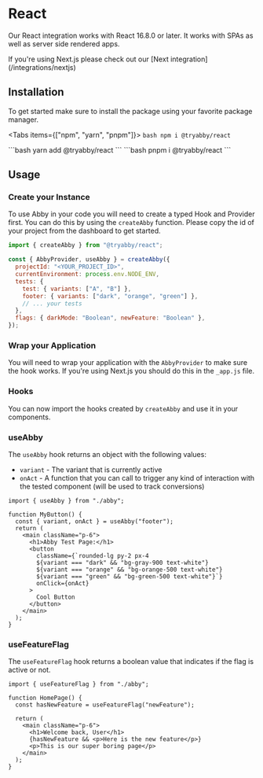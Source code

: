 
# React

Our React integration works with React 16.8.0 or later. It works with SPAs as well as server side rendered apps.

<Callout>
  If you're using Next.js please check out our [Next integration](/integrations/nextjs)
</Callout>

## Installation

To get started make sure to install the package using your favorite package manager.

<Tabs items={["npm", "yarn", "pnpm"]}>
  <Tab>
    ```bash
    npm i @tryabby/react
    ```
    </Tab>

  <Tab>
    ```bash
    yarn add @tryabby/react
    ```
</Tab>
  <Tab>
    ```bash
    pnpm i @tryabby/react 
    ```
    </Tab>
</Tabs>

## Usage

### Create your Instance

To use Abby in your code you will need to create a typed Hook and Provider first. You can do this by using the `createAbby` function.
Please copy the id of your project from the dashboard to get started.

```jsx
import { createAbby } from "@tryabby/react";

const { AbbyProvider, useAbby } = createAbby({
  projectId: "<YOUR_PROJECT_ID>",
  currentEnvironment: process.env.NODE_ENV,
  tests: {
    test: { variants: ["A", "B"] },
    footer: { variants: ["dark", "orange", "green"] },
    // ... your tests
  },
  flags: { darkMode: "Boolean", newFeature: "Boolean" },
});
```

### Wrap your Application

You will need to wrap your application with the `AbbyProvider` to make sure the hook works.
If you're using Next.js you should do this in the `_app.js` file.

### Hooks

You can now import the hooks created by `createAbby` and use it in your components.

### useAbby

The `useAbby` hook returns an object with the following values:

- `variant` - The variant that is currently active
- `onAct` - A function that you can call to trigger any kind of interaction with the tested component (will be used to track conversions)

```tsx
import { useAbby } from "./abby";

function MyButton() {
  const { variant, onAct } = useAbby("footer");
  return (
    <main className="p-6">
      <h1>Abby Test Page:</h1>
      <button
        className={`rounded-lg py-2 px-4 
        ${variant === "dark" && "bg-gray-900 text-white"} 
        ${variant === "orange" && "bg-orange-500 text-white"} 
        ${variant === "green" && "bg-green-500 text-white"}`}
        onClick={onAct}
      >
        Cool Button
      </button>
    </main>
  );
}
```

### useFeatureFlag

The `useFeatureFlag` hook returns a boolean value that indicates if the flag is active or not.

```tsx
import { useFeatureFlag } from "./abby";

function HomePage() {
  const hasNewFeature = useFeatureFlag("newFeature");

  return (
    <main className="p-6">
      <h1>Welcome back, User</h1>
      {hasNewFeature && <p>Here is the new feature</p>}
      <p>This is our super boring page</p>
    </main>
  );
}
```
